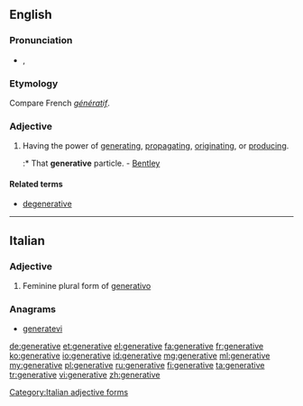 ==English==

===Pronunciation===
* {{enPR|jĕn'ər-ə-tĭv}}, {{IPA|/ˈdʒenərətɪv/}}

===Etymology===
Compare French ''[[génératif]]''.

===Adjective===
{{en-adj}}

# Having the power of [[generating]], [[propagating]], [[originating]], or [[producing]].
#:* That '''generative''' particle. - [[Bentley]]

====Related terms====
* [[degenerative]]

----

==Italian==

===Adjective===
{{head|it}} {{f}}

# Feminine plural form of [[generativo]]

===Anagrams===
* [[generatevi#Italian|generatevi]]
[[Category:Italian adjective forms]]

[[de:generative]]
[[et:generative]]
[[el:generative]]
[[fa:generative]]
[[fr:generative]]
[[ko:generative]]
[[io:generative]]
[[id:generative]]
[[mg:generative]]
[[ml:generative]]
[[my:generative]]
[[pl:generative]]
[[ru:generative]]
[[fi:generative]]
[[ta:generative]]
[[tr:generative]]
[[vi:generative]]
[[zh:generative]]
